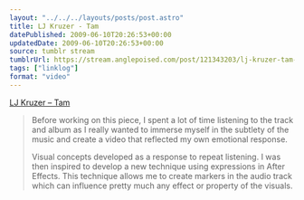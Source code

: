 ```yaml
---
layout: "../../../layouts/posts/post.astro"
title: LJ Kruzer - Tam
datePublished: 2009-06-10T20:26:53+00:00
updatedDate: 2009-06-10T20:26:53+00:00
source: tumblr stream
tumblrUrl: https://stream.anglepoised.com/post/121343203/lj-kruzer-tam-before-working-on-this-piece-i
tags: ["linklog"]
format: "video"
---
```



<Vimeo id="https://vimeo.com/4962561" />

[LJ Kruzer &#8211; Tam][1]

> Before working on this piece, I spent a lot of time listening to the track and album as I really wanted to immerse myself in the subtlety of the music and create a video that reflected my own emotional response.
>
> Visual concepts developed as a response to repeat listening. I was then inspired to develop a new technique using expressions in After Effects. This technique allows me to create markers in the audio track which can influence pretty much any effect or property of the visuals.

[1]: http://vimeo.com/4962561
